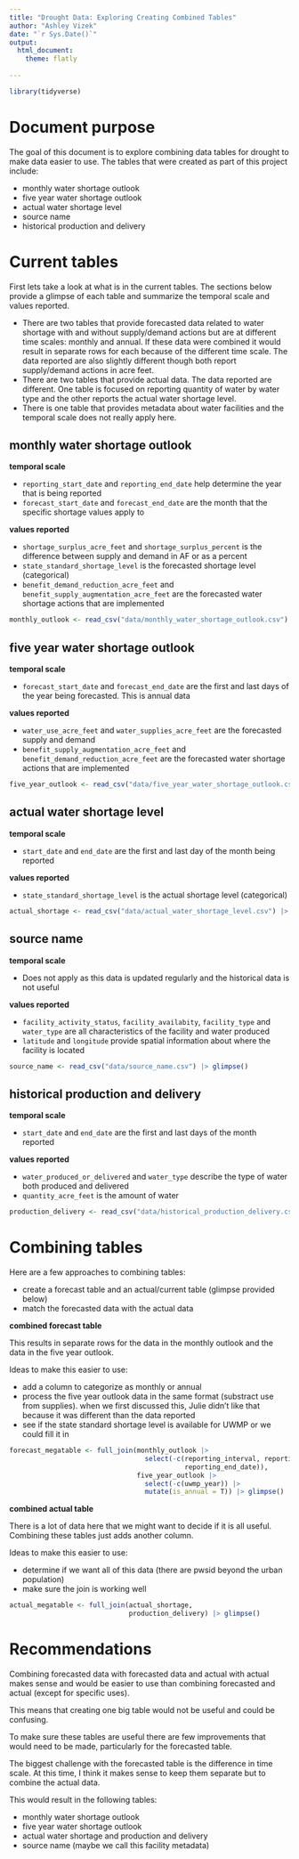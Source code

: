 ```yaml
---
title: "Drought Data: Exploring Creating Combined Tables"
author: "Ashley Vizek"
date: "`r Sys.Date()`"
output: 
  html_document:
    theme: flatly
  
---
```


```r
library(tidyverse)
```

# Document purpose

The goal of this document is to explore combining data tables for drought to make
data easier to use. The tables that were created as part of this project include:

- monthly water shortage outlook
- five year water shortage outlook
- actual water shortage level
- source name
- historical production and delivery

# Current tables

First lets take a look at what is in the current tables. The sections below provide
a glimpse of each table and summarize the temporal scale and values reported. 

- There are two tables that provide forecasted data related to water shortage with and without
supply/demand actions but are at different time scales: monthly and annual. If these
data were combined it would result in separate rows for each because of the different
time scale. The data reported are also slightly different though both report supply/demand
actions in acre feet.
- There are two tables that provide actual data. The data reported are different. One table
is focused on reporting quantity of water by water type and the other reports the actual
water shortage level.
- There is one table that provides metadata about water facilities and the temporal scale
does not really apply here.

## monthly water shortage outlook

**temporal scale**

- `reporting_start_date` and `reporting_end_date` help determine the year that is being reported
- `forecast_start_date` and `forecast_end_date` are the month that the specific shortage values apply to

**values reported**

- `shortage_surplus_acre_feet` and `shortage_surplus_percent` is the difference between supply and
demand in AF or as a percent
- `state_standard_shortage_level` is the forecasted shortage level (categorical)
- `benefit_demand_reduction_acre_feet` and `benefit_supply_augmentation_acre_feet` are the forecasted
water shortage actions that are implemented

```r
monthly_outlook <- read_csv("data/monthly_water_shortage_outlook.csv") |> glimpse()
```

## five year water shortage outlook

**temporal scale**

- `forecast_start_date` and `forecast_end_date` are the first and last days of the year being forecasted. This is annual data

**values reported**

- `water_use_acre_feet` and `water_supplies_acre_feet` are the forecasted supply and demand
- `benefit_supply_augmentation_acre_feet` and `benefit_demand_reduction_acre_feet` are the forecasted
water shortage actions that are implemented

```r
five_year_outlook <- read_csv("data/five_year_water_shortage_outlook.csv") |> glimpse()
```

## actual water shortage level

**temporal scale**

- `start_date` and `end_date` are the first and last day of the month being reported

**values reported**

- `state_standard_shortage_level` is the actual shortage level (categorical)


```r
actual_shortage <- read_csv("data/actual_water_shortage_level.csv") |> glimpse()
```

## source name

**temporal scale**

- Does not apply as this data is updated regularly and the historical data is not useful

**values reported**

- `facility_activity_status`, `facility_availabity`, `facility_type` and `water_type` are all characteristics of the facility and water produced
- `latitude` and `longitude` provide spatial information about where the facility is located

```r
source_name <- read_csv("data/source_name.csv") |> glimpse()
```

## historical production and delivery

**temporal scale**

- `start_date` and `end_date` are the first and last days of the month reported

**values reported**

- `water_produced_or_delivered` and `water_type` describe the type of water both produced and delivered
- `quantity_acre_feet` is the amount of water

```r
production_delivery <- read_csv("data/historical_production_delivery.csv") |> glimpse()
```

# Combining tables

Here are a few approaches to combining tables:

- create a forecast table and an actual/current table (glimpse provided below)
- match the forecasted data with the actual data

**combined forecast table**

This results in separate rows for the data in the monthly outlook and the data
in the five year outlook. 

Ideas to make this easier to use:

- add a column to categorize as monthly or annual
- process the five year outlook data in the same format (substract use from supplies). 
when we first discussed this, Julie didn't like that because it was different than the 
data reported
- see if the state standard shortage level is available for UWMP or we could fill it in

```r
forecast_megatable <- full_join(monthly_outlook |> 
                                  select(-c(reporting_interval, reporting_start_date, 
                                            reporting_end_date)),
                                five_year_outlook |> 
                                  select(-c(uwmp_year)) |> 
                                  mutate(is_annual = T)) |> glimpse()

```

**combined actual table**

There is a lot of data here that we might want to decide if it is all useful. 
Combining these tables just adds another column.

Ideas to make this easier to use:

- determine if we want all of this data (there are pwsid beyond the urban population)
- make sure the join is working well

```r
actual_megatable <- full_join(actual_shortage,
                              production_delivery) |> glimpse()
```
# Recommendations

Combining forecasted data with forecasted data and actual with actual makes sense 
and would be easier to use than combining forecasted and actual (except for specific uses).

This means that creating one big table would not be useful and could be confusing.

To make sure these tables are useful there are few improvements that would need to be made,
particularly for the forecasted table. 

The biggest challenge with the forecasted table is the difference in time scale. At this
time, I think it makes sense to keep them separate but to combine the actual data.

This would result in the following tables:

- monthly water shortage outlook
- five year water shortage outlook
- actual water shortage and production and delivery
- source name (maybe we call this facility metadata)
